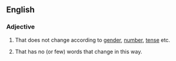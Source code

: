 ==English==

===Adjective===
{{en-adj|-}}

# {{lb|en|of a word}} That does not change according to [[gender]], [[number]], [[tense]] etc.
# {{lb|en|of a language}} That has no (or few) words that change in this way.